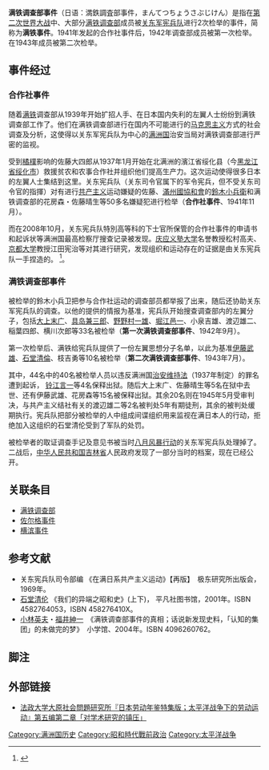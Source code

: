 '''满铁调查部事件'''（日语：満鉄調査部事件，まんてつちょうさぶじけん）是指在[[第二次世界大战|第二次世界大战]]中、大部分[[满铁调查部|满铁调查部]]成员被[[关东军|关东军]][[宪兵|宪兵队]]进行2次检举的事件，简称为'''满铁事件'''。1941年发起的合作社事件后，1942年调查部成员被第一次检举。在1943年成员被第二次检举。

== 事件经过 ==
===合作社事件===
随着[[满铁|满铁]]调查部从1939年开始扩招人手、在日本国内失利的左翼人士纷纷到满铁调查部工作了。他们在满铁调查部进行在国内不可能进行的[[马克思主义|马克思主义]]方式的社会调查及分析，这使得以关东军宪兵队为中心的[[满洲国|满洲国]]治安当局对满铁调查部进行严密的监视。

受到[[橘樸|橘樸]]影响的佐藤大四郎从1937年1月开始在北满洲的濱江省绥化县（今[[黑龙江省|黑龙江省]][[绥化市|绥化市]]）救援贫农和农事合作社并组织他们提高生产力。这次运动使得很多日本的左翼人士集结到这里。关东宪兵队（关东司令官属下的军令宪兵，但不受关东司令官的指揮）对有进行[[共产主义|共产主义]]运动嫌疑的佐藤、[[滿州國協和會|滿州國協和會]]的[[鈴木小兵衛|鈴木小兵衛]]和满铁调查部的花房森・佐藤晴生等50多名嫌疑犯进行检举（'''合作社事件'''、1941年11月）。

而在2008年10月，关东宪兵队特別高等科的下士官所保管的合作社事件的申请书和起诉状等满洲国最高检察厅搜查记录被发现。[[庆应义塾大学|庆应义塾大学]]名誉教授松村高夫、[[京都大学|京都大学]]教授江田宪治等对其进行研究，发现组织和运动存在的证据是由关东宪兵队一手捏造的。
<ref>{{cite news
 |url=http://www.asahi.com/national/update/1227/TKY200912270363.html 
 |title=合作社事件捜査记录被发现　矛盾和捏造部分众多 
 |publisher=[[朝日新闻|朝日新闻]] 
 |date=2009年12月28日 
 |accessdate=2010年5月25日 
 |archiveurl=https://web.archive.org/web/20091230122642/http://www.asahi.com/national/update/1227/TKY200912270363.html 
 |archivedate=2009-12-30 
 |deadurl=yes 
}}</ref>。

===满铁调查部事件===
被检举的鈴木小兵卫把参与合作社运动的调查部员都举报了出来，随后还协助关东军宪兵队的调查。以他的提供的情报为基准，宪兵队开始搜查调查部内的左翼分子，包括[[大上末广|大上末广]]、[[具岛兼三郎|具岛兼三郎]]、[[野野村一雄|野野村一雄]]、[[堀江邑一|堀江邑一]]、小泉吉雄、渡辺雄二、稲葉四郎、横川次郎等33名被检举（'''第一次满铁调查部事件'''、1942年9月）。

第一次检举后、满铁给宪兵队提供了一份左翼思想分子名单，以此为基准[[伊藤武雄|伊藤武雄]]、[[石堂清倫|石堂清倫]]、枝吉勇等10名被检举（'''第二次满铁调查部事件'''、1943年7月）。

其中，44名中的40名被检举人员以违反满洲国[[治安维持法|治安维持法]]（1937年制定）的罪名遭到起诉， [[铃江言一|铃江言一]]等4名保释出狱。随后大上末广、佐藤晴生等5名在狱中去世、还有伊藤武雄、花房森等15名被保释出狱。其余20名则在1945年5月受审判决，与共产主义结社有关的渡辺雄二等2名被判处5年有期徒刑，其余的被判处缓期执行。宪兵队把部分被检举的人中组成间谍组织用来监视在满日本人的行动，拒绝加入这组织的石堂清伦受到了军队的处罚。

被检举者的取证调查手记及意见书被当时[[八月风暴行动|八月风暴行动]]的关东军宪兵队处理掉了。二战后，[[中华人民共和国|中华人民共和国]][[吉林省|吉林省]]人民政府发现了一部分当时的档案，现在已经公开。

== 关联条目 ==
*[[满铁调查部|满铁调查部]]
*[[佐尔格|佐尔格事件]]
*[[横滨事件|横滨事件]]

== 参考文献 ==
*关东宪兵队司令部编 《在满日系共产主义运动》【再版】　极东研究所出版会，1969年。
*[[石堂清伦|石堂清伦]] 《我们的异端之昭和史》(上下)， 平凡社图书馆，2001年。ISBN 4582764053，ISBN 458276410X。 
*[[小林英夫_(经济学者)|小林英夫]]・[[福井紳一|福井紳一]]　《满铁调查部事件的真相；话说新发现史料，「认知的集团」的未做完的梦》　小学馆、2004年。ISBN 4096260762。

==脚注==
<references/>

== 外部链接 ==
*[https://web.archive.org/web/20060520224724/http://oohara.mt.tama.hosei.ac.jp/rn/senji2/rnsenji2-198.html 法政大学大原社会問題研究所『日本劳动年鉴特集版；太平洋战争下的劳动运动』第五编第二章「对学术研究的镇压」]

{{DEFAULTSORT:まんてつちようさふしけん}}
[[Category:满洲国历史|Category:满洲国历史]]
[[Category:昭和時代戰前政治|Category:昭和時代戰前政治]]
[[Category:太平洋战争|Category:太平洋战争]]